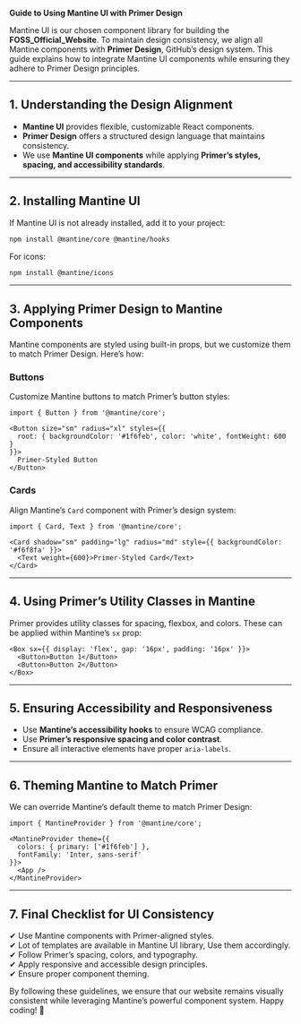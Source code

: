 **Guide to Using Mantine UI with Primer Design**

Mantine UI is our chosen component library for building the **FOSS_Official_Website**. To maintain design consistency, we align all Mantine components with **Primer Design**, GitHub’s design system. This guide explains how to integrate Mantine UI components while ensuring they adhere to Primer Design principles.

---

## **1. Understanding the Design Alignment**

- **Mantine UI** provides flexible, customizable React components.
- **Primer Design** offers a structured design language that maintains consistency.
- We use **Mantine UI components** while applying **Primer’s styles, spacing, and accessibility standards**.

---

## **2. Installing Mantine UI**

If Mantine UI is not already installed, add it to your project:

```sh
npm install @mantine/core @mantine/hooks
```

For icons:

```sh
npm install @mantine/icons
```

---

## **3. Applying Primer Design to Mantine Components**

Mantine components are styled using built-in props, but we customize them to match Primer Design. Here’s how:


### **Buttons**
Customize Mantine buttons to match Primer’s button styles:

```tsx
import { Button } from '@mantine/core';

<Button size="sm" radius="xl" styles={{
  root: { backgroundColor: '#1f6feb', color: 'white', fontWeight: 600 }
}}>
  Primer-Styled Button
</Button>
```

### **Cards**
Align Mantine’s `Card` component with Primer’s design system:

```tsx
import { Card, Text } from '@mantine/core';

<Card shadow="sm" padding="lg" radius="md" style={{ backgroundColor: '#f6f8fa' }}>
  <Text weight={600}>Primer-Styled Card</Text>
</Card>
```

---

## **4. Using Primer’s Utility Classes in Mantine**

Primer provides utility classes for spacing, flexbox, and colors. These can be applied within Mantine’s `sx` prop:

```tsx
<Box sx={{ display: 'flex', gap: '16px', padding: '16px' }}>
  <Button>Button 1</Button>
  <Button>Button 2</Button>
</Box>
```

---

## **5. Ensuring Accessibility and Responsiveness**

- Use **Mantine’s accessibility hooks** to ensure WCAG compliance.
- Use **Primer’s responsive spacing and color contrast**.
- Ensure all interactive elements have proper `aria-labels`.

---

## **6. Theming Mantine to Match Primer**

We can override Mantine’s default theme to match Primer Design:

```tsx
import { MantineProvider } from '@mantine/core';

<MantineProvider theme={{
  colors: { primary: ['#1f6feb'] },
  fontFamily: 'Inter, sans-serif'
}}>
  <App />
</MantineProvider>
```

---

## **7. Final Checklist for UI Consistency**

✔ Use Mantine components with Primer-aligned styles.  
✔ Lot of templates are available in Mantine UI library, Use them accordingly.  
✔ Follow Primer’s spacing, colors, and typography.  
✔ Apply responsive and accessible design principles.  
✔ Ensure proper component theming.  

By following these guidelines, we ensure that our website remains visually consistent while leveraging Mantine’s powerful component system. Happy coding! 🚀

